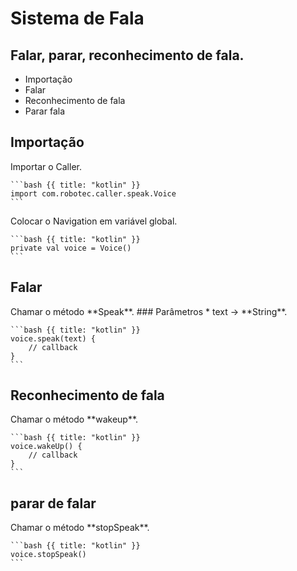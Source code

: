 # Sistema de Fala 
Falar, parar, reconhecimento de fala.
---

* Importação
* Falar
* Reconhecimento de fala
* Parar fala

## Importação

<Row>
  <Col>
    Importar o Caller.
  </Col>
  <Col>

    ```bash {{ title: "kotlin" }}
    import com.robotec.caller.speak.Voice 
    ```
  </Col>
  <Col>
    Colocar o Navigation em variável global.
  </Col>
  <Col>

    ```bash {{ title: "kotlin" }}
    private val voice = Voice()
    ```
  </Col>
</Row>

## Falar

<Row>
  <Col>
      Chamar o método **Speak**.
      ### Parâmetros
      * text ->  **String**.

  </Col>
  <Col>

    ```bash {{ title: "kotlin" }}
    voice.speak(text) {
        // callback
    }
    ```
  </Col>
</Row>

## Reconhecimento de fala

<Row>
  <Col>
      Chamar o método **wakeup**.

  </Col>
  <Col>

    ```bash {{ title: "kotlin" }}
    voice.wakeUp() {
        // callback
    }
    ```
  </Col>
</Row>


## parar de falar

<Row>
  <Col>
      Chamar o método **stopSpeak**.

  </Col>
  <Col>

    ```bash {{ title: "kotlin" }}
    voice.stopSpeak()
    ```
  </Col>
</Row>
